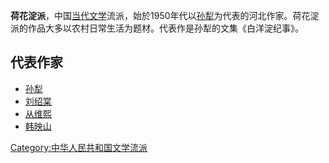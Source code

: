 {{noteTA
|1=荷花淀
}}
'''荷花淀派'''，中国[[当代文学|当代文学]]流派，始於1950年代以[[孙犁|孙犁]]为代表的河北作家。荷花淀派的作品大多以农村日常生活为题材。代表作是孙犁的文集《白洋淀纪事》。

==代表作家==
*[[孙犁|孙犁]]
*[[刘绍棠|刘绍棠]]
*[[从维熙|从维熙]]
*[[韩映山|韩映山]]

{{中国近现代文学}}

{{Chinese literature-stub}}
[[Category:中华人民共和国文学流派|Category:中华人民共和国文学流派]]